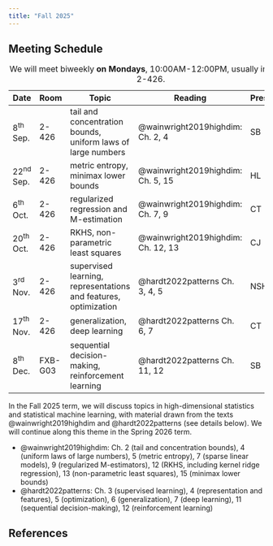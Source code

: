 ```yaml
---
title: "Fall 2025"
---
```


## Meeting Schedule

| Date        | Room    | Topic                                                           | Reading                            | Presenter |
| ----------- | ------- | --------------------------------------------------------------- | ---------------------------------- | --------- |
| 8^th^ Sep.  | 2-426   | tail and concentration bounds, uniform laws of large numbers    | @wainwright2019highdim: Ch. 2, 4   | SB        |
| 22^nd^ Sep. | 2-426   | metric entropy, minimax lower bounds                            | @wainwright2019highdim: Ch. 5, 15  | HL        |
| 6^th^ Oct.  | 2-426   | regularized regression and M-estimation                         | @wainwright2019highdim: Ch. 7, 9   | CT        |
| 20^th^ Oct. | 2-426   | RKHS, non-parametric least squares                              | @wainwright2019highdim: Ch. 12, 13 | CJ        |
| 3^rd^ Nov.  | 2-426   | supervised learning, representations and features, optimization | @hardt2022patterns Ch. 3, 4, 5     | NSH       |
| 17^th^ Nov. | 2-426   | generalization, deep learning                                   | @hardt2022patterns Ch. 6, 7        | CT        |
| 8^th^ Dec.  | FXB-G03 | sequential decision-making, reinforcement learning              | @hardt2022patterns Ch. 11, 12      | SB        |

: We will meet biweekly **on Mondays**, 10:00AM-12:00PM, usually in HSPH 2-426.

In the Fall 2025 term, we will discuss topics in high-dimensional statistics
and statistical machine learning, with material drawn from the texts
@wainwright2019highdim and @hardt2022patterns (see details below). We will
continue along this theme in the Spring 2026 term.

- @wainwright2019highdim: Ch. 2 (tail and concentration bounds), 4
  (uniform laws of large numbers), 5 (metric entropy), 7 (sparse linear
  models), 9 (regularized M-estimators), 12 (RKHS, including kernel ridge
  regression), 13 (non-parametric least squares), 15 (minimax lower bounds)
- @hardt2022patterns: Ch. 3 (supervised learning), 4 (representation and
  features), 5 (optimization), 6 (generalization), 7 (deep learning), 11
  (sequential decision-making), 12 (reinforcement learning)

## References

::: {#refs}
:::
